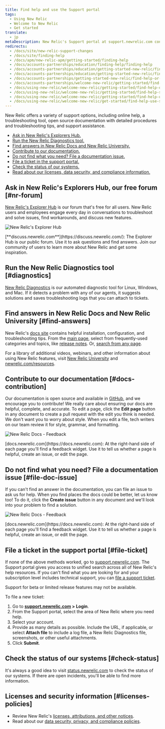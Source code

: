 ```yaml
---
title: Find help and use the Support portal
tags:
  - Using New Relic
  - Welcome to New Relic
  - Get started
translate:
  - jp
metaDescription: New Relic's Support portal at support.newrelic.com contains several levels of self-help informational resources and support services.
redirects:
  - /docs/site/new-relic-support-changes
  - /docs/site/finding-help
  - /docs/apm/new-relic-apm/getting-started/finding-help
  - /docs/accounts-partnerships/education/finding-help/finding-help
  - /docs/accounts-partnerships/education/getting-started-new-relic/finding-help
  - /docs/accounts-partnerships/education/getting-started-new-relic/find-help-or-file-support-ticket
  - /docs/accounts-partnerships/getting-started-new-relic/find-help-or-file-support-ticket
  - /docs/accounts-partnerships/welcome-new-relic/getting-started/find-help-or-file-support-ticket
  - /docs/using-new-relic/welcome-new-relic/getting-started/find-help-or-file-support-ticket
  - /docs/using-new-relic/welcome-new-relic/getting-started/find-help-support-portal
  - /docs/using-new-relic/welcome-new-relic/getting-started/find-help-use-support-portal
  - /docs/using-new-relic/welcome-new-relic/get-started/find-help-use-support-portal
---
```


New Relic offers a variety of support options, including online help, a troubleshooting tool, open source documentation with detailed procedures and troubleshooting tips, and support assistance.

* [Ask in New Relic's Explorers Hub.](#nr-forum)
* [Run the New Relic Diagnostics tool.](#diagnostics)
* [Find answers in New Relic Docs and New Relic University.](#find-answers)
* [Contribute to our documentation.](#docs-contribution)
* [Do not find what you need? File a documentation issue.](#file-doc-issue)
* [File a ticket in the support portal.](#file-ticket)
* [Check the status of our systems.](#check-status)
* [Read about our licenses, data security, and compliance information.](#licenses-policies)

## Ask in New Relic's Explorers Hub, our free forum [#nr-forum]

[New Relic's Explorer Hub](https://discuss.newrelic.com/) is our forum that's free for all users. New Relic users and employees engage every day in conversations to troubleshoot and solve issues, find workarounds, and discuss new features.

![New Relic's Explorer Hub](./images/new-relic-explorers-hub.png "New Relic's Explorer Hub")

<figcaption>
  [**discuss.newrelic.com**](https://discuss.newrelic.com/): The Explorer Hub is our public forum. Use it to ask questions and find answers. Join our community of users to learn more about New Relic and get some inspiration.
</figcaption>

## Run the New Relic Diagnostics tool [#diagnostics]

[New Relic Diagnostics](/docs/using-new-relic/cross-product-functions/troubleshooting/new-relic-diagnostics) is our automated diagnostic tool for Linux, Windows, and Mac. If it detects a problem with any of our agents, it suggests solutions and saves troubleshooting logs that you can attach to tickets.

## Find answers in New Relic Docs and New Relic University [#find-answers]

New Relic's [docs site](https://docs.newrelic.com/) contains helpful installation, configuration, and troubleshooting tips. From the [main page](http://docs.newrelic.com), select from frequently-used categories and topics, like [release notes](/docs/release-notes). Or, [search from any page](http://docs.newrelic.com/search).

For a library of additional videos, webinars, and other information about using New Relic features, visit [New Relic University](https://learn.newrelic.com/) and [newrelic.com/resources](https://newrelic.com/resources/videos).

## Contribute to our documentation [#docs-contribution]

Our documentation is open source and available in [GitHub](https://github.com/newrelic/docs-website), and we encourage you to contribute! We really care about ensuring our docs are helpful, complete, and accurate. To edit a page, click the **Edit page** button in any document to create a pull request with the edit you think is needed. We don't want you to worry about style. When you edit a file, tech writers on our team review it for style, grammar, and formatting.

![New Relic Docs - Feedback](./images/docs_feedback.png "New Relic Docs - Feedback")

<figcaption>
  [docs.newrelic.com](https://docs.newrelic.com): At the right-hand side of each page you'll find a feedback widget. Use it to tell us whether a page is helpful, create an issue, or edit the page.
</figcaption>

## Do not find what you need? File a documentation issue [#file-doc-issue]

If you can't find an answer in the documentation, you can file an issue to ask us for help. When you find places the docs could be better, let us know too! To do it, click the **Create issue** button in any document and we'll look into your problem to find a solution.

![New Relic Docs - Feedback](./images/docs_feedback.png "New Relic Docs - Feedback")

<figcaption>
  [docs.newrelic.com](https://docs.newrelic.com): At the right-hand side of each page you'll find a feedback widget. Use it to tell us whether a page is helpful, create an issue, or edit the page.
</figcaption>

## File a ticket in the support portal [#file-ticket]

If none of the above methods worked, go to [support.newrelic.com](https://support.newrelic.com/home). The Support portal gives you access to unified search across all of New Relic's help resources. If you can't find what you are looking for and your subscription level includes technical support, you can [file a support ticket](https://support.newrelic.com/tickets).

<Callout variant="important">
  Support for beta or limited release features may not be available.
</Callout>

To file a new ticket:

1. Go to **[support.newrelic.com](https://support.newrelic.com) > Login**.
2. From the Support portal, select the area of New Relic where you need help.
3. Select your account.
4. Provide as many details as possible. Include the URL, if applicable, or select **Attach file** to include a log file, a New Relic Diagnostics file, screenshots, or other useful attachments.
5. Click **Submit**.

## Check the status of our systems [#check-status]

It's always a good idea to visit [status.newrelic.com](https://status.newrelic.com/) to check the status of our systems. If there are open incidents, you'll be able to find more information.

## Licenses and security information [#licenses-policies]

* Review New Relic's [licenses, attributions, and other notices](/docs/licenses).
* Read about our [data security, privacy, and compliance policies](/docs/security).
